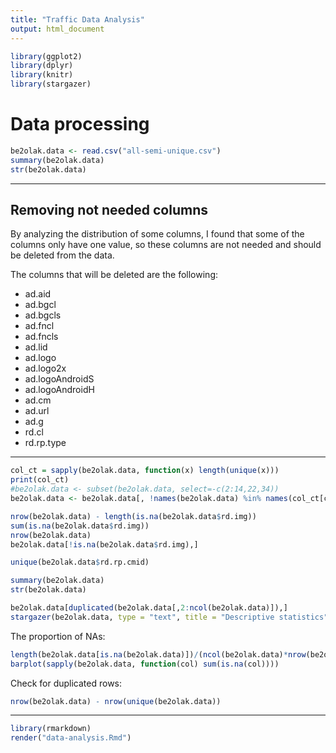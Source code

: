 ```yaml
---
title: "Traffic Data Analysis"
output: html_document
---
```



```r
library(ggplot2)
library(dplyr)
library(knitr)
library(stargazer)
```

# Data processing

```r
be2olak.data <- read.csv("all-semi-unique.csv")
summary(be2olak.data)
str(be2olak.data)
```


***

## Removing not needed columns

By analyzing the distribution of some columns, I found that some of the columns only have one value, so these columns are not needed and should be deleted from the data.


The columns that will be deleted are the following:

* ad.aid
* ad.bgcl
* ad.bgcls
* ad.fncl
* ad.fncls
* ad.lid
* ad.logo
* ad.logo2x
* ad.logoAndroidS
* ad.logoAndroidH
* ad.cm
* ad.url
* ad.g
* rd.cl
* rd.rp.type

***

```r
col_ct = sapply(be2olak.data, function(x) length(unique(x)))
print(col_ct)
#be2olak.data <- subset(be2olak.data, select=-c(2:14,22,34))
be2olak.data <- be2olak.data[, !names(be2olak.data) %in% names(col_ct[col_ct==1])]
```

```r
nrow(be2olak.data) - length(is.na(be2olak.data$rd.img))
sum(is.na(be2olak.data$rd.img))
nrow(be2olak.data)
be2olak.data[!is.na(be2olak.data$rd.img),]
```


```r
unique(be2olak.data$rd.rp.cmid)
```

```r
summary(be2olak.data)
str(be2olak.data)
```

```r
be2olak.data[duplicated(be2olak.data[,2:ncol(be2olak.data)]),]
stargazer(be2olak.data, type = "text", title = "Descriptive statistics")
```

The proportion of NAs:

```r
length(be2olak.data[is.na(be2olak.data)])/(ncol(be2olak.data)*nrow(be2olak.data)) 
barplot(sapply(be2olak.data, function(col) sum(is.na(col))))
```

Check for duplicated rows:
```r
nrow(be2olak.data) - nrow(unique(be2olak.data)) 
```


***

```r
library(rmarkdown)
render("data-analysis.Rmd")
```
